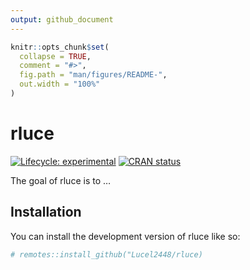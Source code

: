 ```yaml
---
output: github_document
---
```


<!-- README.md is generated from README.Rmd. Please edit that file -->

```r
knitr::opts_chunk$set(
  collapse = TRUE,
  comment = "#>",
  fig.path = "man/figures/README-",
  out.width = "100%"
)
```

# rluce

<!-- badges: start -->
[![Lifecycle: experimental](https://img.shields.io/badge/lifecycle-experimental-orange.svg)](https://lifecycle.r-lib.org/articles/stages.html#experimental)
[![CRAN status](https://www.r-pkg.org/badges/version/rluce)](https://CRAN.R-project.org/package=rluce)
<!-- badges: end -->

The goal of rluce is to ...

## Installation

You can install the development version of rluce like so:

``` r
# remotes::install_github("Lucel2448/rluce)
```
